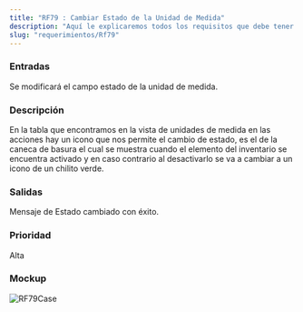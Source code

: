 ```yaml
---
title: "RF79 : Cambiar Estado de la Unidad de Medida"
description: "Aquí le explicaremos todos los requisitos que debe tener para poder usar nuestro software."
slug: "requerimientos/Rf79"
---
```



<h3>Entradas</h3>
Se modificará el campo estado de la unidad de medida.

<h3>Descripción</h3>
En la tabla que encontramos en la vista de unidades de medida en las acciones hay
un icono que nos permite el cambio de estado, es el de la caneca de basura el cual
se muestra cuando el elemento del inventario se encuentra activado y en caso contrario
al desactivarlo se va a cambiar a un icono de un chilito verde.

<h3>Salidas</h3>
Mensaje de Estado cambiado con éxito.

<h3>Prioridad</h3>
Alta

<h3>Mockup</h3>
<Image src={RF79Case} alt="RF79Case" width={3148} height={2270} />
